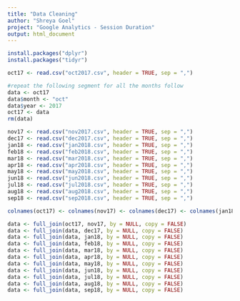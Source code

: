 ---
title: "Data Cleaning"
author: "Shreya Goel"
project: "Google Analytics - Session Duration"
output: html_document
---

```{r Install Packages}

install.packages("dplyr")
install.packages("tidyr")
```

```{r Data MAIN}

oct17 <- read.csv("oct2017.csv", header = TRUE, sep = ",")

#repeat the following segment for all the months follow
data <- oct17
data$month <- "oct"
data$year <- 2017
oct17 <- data
rm(data)

nov17 <- read.csv("nov2017.csv", header = TRUE, sep = ",")
dec17 <- read.csv("dec2017.csv", header = TRUE, sep = ",")
jan18 <- read.csv("jan2018.csv", header = TRUE, sep = ",")
feb18 <- read.csv("feb2018.csv", header = TRUE, sep = ",")
mar18 <- read.csv("mar2018.csv", header = TRUE, sep = ",")
apr18 <- read.csv("apr2018.csv", header = TRUE, sep = ",")
may18 <- read.csv("may2018.csv", header = TRUE, sep = ",")
jun18 <- read.csv("jun2018.csv", header = TRUE, sep = ",")
jul18 <- read.csv("jul2018.csv", header = TRUE, sep = ",")
aug18 <- read.csv("aug2018.csv", header = TRUE, sep = ",")
sep18 <- read.csv("sep2018.csv", header = TRUE, sep = ",")
```

```{r Merging Data}
colnames(oct17) <- colnames(nov17) <- colnames(dec17) <- colnames(jan18) <- colnames(feb18) <- colnames(mar18) <- colnames(apr18) <- colnames(may18) <- colnames(jun18) <- colnames(jul18) <- colnames(aug18) <- colnames(sep18) <- c("session_duration","data_range","segment","unique_users","sessions","new_users","bounce_rate","email_signups","brochure_requests","brochure_views","brochure_downloads","month","year")

data <- full_join(oct17, nov17, by = NULL, copy = FALSE)
data <- full_join(data, dec17, by = NULL, copy = FALSE)
data <- full_join(data, jan18, by = NULL, copy = FALSE)
data <- full_join(data, feb18, by = NULL, copy = FALSE)
data <- full_join(data, mar18, by = NULL, copy = FALSE)
data <- full_join(data, apr18, by = NULL, copy = FALSE)
data <- full_join(data, may18, by = NULL, copy = FALSE)
data <- full_join(data, jun18, by = NULL, copy = FALSE)
data <- full_join(data, jul18, by = NULL, copy = FALSE)
data <- full_join(data, aug18, by = NULL, copy = FALSE)
data <- full_join(data, sep18, by = NULL, copy = FALSE)
```
